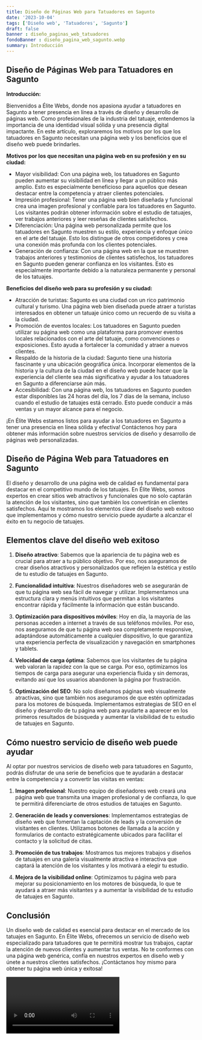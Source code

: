 ```yaml
---
title: Diseño de Páginas Web para Tatuadores en Sagunto
date: '2023-10-04'
tags: ['Diseño web', 'Tatuadores', 'Sagunto']
draft: false
banner : diseño_paginas_web_tatuadores
fondoBanner : diseño_pagina_web_sagunto.webp
summary: Introducción
---
```


## Diseño de Páginas Web para Tatuadores en Sagunto

**Introducción:**

Bienvenidos a Élite Webs, donde nos apasiona ayudar a tatuadores en Sagunto a tener presencia en línea a través de diseño y desarrollo de páginas web. Como profesionales de la industria del tatuaje, entendemos la importancia de una identidad visual sólida y una presencia digital impactante. En este artículo, exploraremos los motivos por los que los tatuadores en Sagunto necesitan una página web y los beneficios que el diseño web puede brindarles.

**Motivos por los que necesitan una página web en su profesión y en su ciudad:**

- Mayor visibilidad: Con una página web, los tatuadores en Sagunto pueden aumentar su visibilidad en línea y llegar a un público más amplio. Esto es especialmente beneficioso para aquellos que desean destacar entre la competencia y atraer clientes potenciales.
- Impresión profesional: Tener una página web bien diseñada y funcional crea una imagen profesional y confiable para los tatuadores en Sagunto. Los visitantes podrán obtener información sobre el estudio de tatuajes, ver trabajos anteriores y leer reseñas de clientes satisfechos.
- Diferenciación: Una página web personalizada permite que los tatuadores en Sagunto muestren su estilo, experiencia y enfoque único en el arte del tatuaje. Esto los distingue de otros competidores y crea una conexión más profunda con los clientes potenciales.
- Generación de confianza: Con una página web en la que se muestren trabajos anteriores y testimonios de clientes satisfechos, los tatuadores en Sagunto pueden generar confianza en los visitantes. Esto es especialmente importante debido a la naturaleza permanente y personal de los tatuajes.

**Beneficios del diseño web para su profesión y su ciudad:**

- Atracción de turistas: Sagunto es una ciudad con un rico patrimonio cultural y turismo. Una página web bien diseñada puede atraer a turistas interesados en obtener un tatuaje único como un recuerdo de su visita a la ciudad.
- Promoción de eventos locales: Los tatuadores en Sagunto pueden utilizar su página web como una plataforma para promover eventos locales relacionados con el arte del tatuaje, como convenciones o exposiciones. Esto ayuda a fortalecer la comunidad y atraer a nuevos clientes.
- Respaldo de la historia de la ciudad: Sagunto tiene una historia fascinante y una ubicación geográfica única. Incorporar elementos de la historia y la cultura de la ciudad en el diseño web puede hacer que la experiencia del cliente sea más significativa y ayudar a los tatuadores en Sagunto a diferenciarse aún más.
- Accesibilidad: Con una página web, los tatuadores en Sagunto pueden estar disponibles las 24 horas del día, los 7 días de la semana, incluso cuando el estudio de tatuajes está cerrado. Esto puede conducir a más ventas y un mayor alcance para el negocio.

¡En Élite Webs estamos listos para ayudar a los tatuadores en Sagunto a tener una presencia en línea sólida y efectiva! Contáctenos hoy para obtener más información sobre nuestros servicios de diseño y desarrollo de páginas web personalizadas.

<GifSeo />

<Cta />

## Diseño de Página Web para Tatuadores en Sagunto

El diseño y desarrollo de una página web de calidad es fundamental para destacar en el competitivo mundo de los tatuajes. En Élite Webs, somos expertos en crear sitios web atractivos y funcionales que no solo captarán la atención de los visitantes, sino que también los convertirán en clientes satisfechos. Aquí te mostramos los elementos clave del diseño web exitoso que implementamos y cómo nuestro servicio puede ayudarte a alcanzar el éxito en tu negocio de tatuajes.

## Elementos clave del diseño web exitoso

1. **Diseño atractivo**: Sabemos que la apariencia de tu página web es crucial para atraer a tu público objetivo. Por eso, nos aseguramos de crear diseños atractivos y personalizados que reflejen la estética y estilo de tu estudio de tatuajes en Sagunto.

2. **Funcionalidad intuitiva**: Nuestros diseñadores web se asegurarán de que tu página web sea fácil de navegar y utilizar. Implementamos una estructura clara y menús intuitivos que permitan a los visitantes encontrar rápida y fácilmente la información que están buscando.

3. **Optimización para dispositivos móviles**: Hoy en día, la mayoría de las personas acceden a internet a través de sus teléfonos móviles. Por eso, nos aseguramos de que tu página web sea completamente responsive, adaptándose automáticamente a cualquier dispositivo, lo que garantiza una experiencia perfecta de visualización y navegación en smartphones y tablets.

4. **Velocidad de carga óptima**: Sabemos que los visitantes de tu página web valoran la rapidez con la que se carga. Por eso, optimizamos los tiempos de carga para asegurar una experiencia fluida y sin demoras, evitando así que los usuarios abandonen la página por frustración.

5. **Optimización del SEO**: No solo diseñamos páginas web visualmente atractivas, sino que también nos aseguramos de que estén optimizadas para los motores de búsqueda. Implementamos estrategias de SEO en el diseño y desarrollo de tu página web para ayudarte a aparecer en los primeros resultados de búsqueda y aumentar la visibilidad de tu estudio de tatuajes en Sagunto.

## Cómo nuestro servicio de diseño web puede ayudar

Al optar por nuestros servicios de diseño web para tatuadores en Sagunto, podrás disfrutar de una serie de beneficios que te ayudarán a destacar entre la competencia y a convertir las visitas en ventas:

1. **Imagen profesional**: Nuestro equipo de diseñadores web creará una página web que transmita una imagen profesional y de confianza, lo que te permitirá diferenciarte de otros estudios de tatuajes en Sagunto.

2. **Generación de leads y conversiones**: Implementamos estrategias de diseño web que fomentan la captación de leads y la conversión de visitantes en clientes. Utilizamos botones de llamada a la acción y formularios de contacto estratégicamente ubicados para facilitar el contacto y la solicitud de citas.

3. **Promoción de tus trabajos**: Mostramos tus mejores trabajos y diseños de tatuajes en una galería visualmente atractiva e interactiva que captará la atención de los visitantes y los motivará a elegir tu estudio.

4. **Mejora de la visibilidad online**: Optimizamos tu página web para mejorar su posicionamiento en los motores de búsqueda, lo que te ayudará a atraer más visitantes y a aumentar la visibilidad de tu estudio de tatuajes en Sagunto.

## Conclusión

Un diseño web de calidad es esencial para destacar en el mercado de los tatuajes en Sagunto. En Élite Webs, ofrecemos un servicio de diseño web especializado para tatuadores que te permitirá mostrar tus trabajos, captar la atención de nuevos clientes y aumentar tus ventas. No te conformes con una página web genérica, confía en nuestros expertos en diseño web y únete a nuestros clientes satisfechos. ¡Contáctanos hoy mismo para obtener tu página web única y exitosa!

<Video />

<CtaBot job='Tatuadores' city='Sagunto'/>

<Gmaps query='Sagunto+españa+maps' />